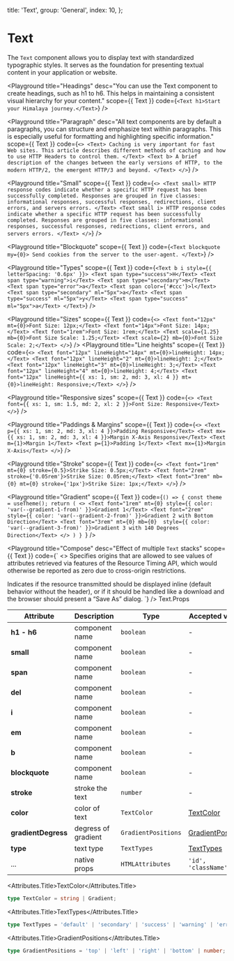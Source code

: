
  title: 'Text',
  group: 'General',
  index: 10,
};

# Text

The `Text` component allows you to display text with standardized typographic styles. It serves as the foundation for presenting textual content in your application or website.

<Playground
  title="Headings"
  desc="You can use the Text component to create headings, such as h1 to h6. This helps in maintaining a consistent visual hierarchy for your content."
  scope={{ Text }}
  code={`
<Text h1>Start your Himalaya journey.</Text>
`}
/>

<Playground
  title="Paragraph"
  desc="All text components are by default a paragraphs, you can structure and emphasize text within paragraphs. This is especially useful for formatting and highlighting specific information."
  scope={{ Text }}
  code={`
<>
  <Text>
   Caching is very important for fast Web sites. This article describes different methods of caching and how to use HTTP Headers to control them.
  </Text>
  <Text b>
   A brief description of the changes between the early versions of HTTP, to the modern HTTP/2, the emergent HTTP/3 and beyond.
  </Text>
</>
`}
/>

<Playground
  title="Small"
  scope={{ Text }}
  code={`
<>
  <Text small>
   HTTP response codes indicate whether a specific HTTP request has been successfully completed. Responses are grouped in five classes: informational responses, successful responses, redirections, client errors, and servers errors.
  </Text>
  <Text small i>
   HTTP response codes indicate whether a specific HTTP request has been successfully completed. Responses are grouped in five classes: informational responses, successful responses, redirections, client errors, and servers errors.
  </Text>
</>
`}
/>

<Playground
  title="Blockquote"
  scope={{ Text }}
  code={`
<Text blockquote my={0}>
  Send cookies from the server to the user-agent.
</Text>
`}
/>

<Playground
  title="Types"
  scope={{ Text }}
  code={`
<Text b i style={{ letterSpacing: '0.6px' }}>
  <Text span type="success">H</Text>
  <Text span type="warning">i</Text>
  <Text span type="secondary">m</Text>
  <Text span type="error">a</Text>
  <Text span color={'#ccc'}>l</Text>
  <Text span type="secondary" ml="5px">a</Text>
  <Text span type="success" ml="5px">y</Text>
  <Text span type="success" ml="5px">a</Text>
</Text>
`}
/>

<Playground
  title="Sizes"
  scope={{ Text }}
  code={`
<>
  <Text font="12px" mt={0}>Font Size: 12px;</Text>
  <Text font="14px">Font Size: 14px;</Text>
  <Text font="1rem">Font Size: 1rem;</Text>
  <Text scale={1.25} mb={0}>Font Size Scale: 1.25;</Text>
  <Text scale={2} mb={0}>Font Size Scale: 2;</Text>
</>
`}
/>
<Playground
  title="Line heights"
  scope={{ Text }}
  code={`
<>
  <Text font="12px" lineHeight="14px" mt={0}>lineHeight: 14px;</Text>
  <Text font="12px" lineHeight="2" mt={0}>lineHeight: 2;</Text>
  <Text font="12px" lineHeight="3" mt={0}>lineHeight: 3;</Text>
  <Text font="12px" lineHeight="4" mt={0}>lineHeight: 4;</Text>
  <Text font="12px" lineHeight={{ xs: 1, sm: 2, md: 3, xl: 4 }} mt={0}>lineHeight: Responsive;</Text>
</>
`}
/>

<Playground
  title="Responsive sizes"
  scope={{ Text }}
  code={`
<>
  <Text  font={{ xs: 1, sm: 1.5, md: 2, xl: 2 }}>Font Size: Responsive</Text>
</>
`}
/>

<Playground
  title="Paddings & Margins"
  scope={{ Text }}
  code={`
<>
  <Text p={{ xs: 1, sm: 2, md: 3, xl: 4 }}>Padding Responsive</Text>
  <Text mx={{ xs: 1, sm: 2, md: 3, xl: 4 }}>Margin X-Axis Responsive</Text>
  <Text m={1}>Margin 1</Text>
  <Text p={1}>Padding 1</Text>
  <Text mx={1}>Margin X-Axis</Text>
</>
`}
/>

<Playground
  title="Stroke"
  scope={{ Text }}
  code={`
<>
  <Text font="1rem"  mt={0} stroke={0.5}>Strike Size: 0.5px;</Text>
  <Text font="2rem" stroke={'0.05rem'}>Strike Size: 0.05rem;</Text>
  <Text font="3rem" mb={0} mt={0} stroke={'1px'}>Strike Size: 1px;</Text>
</>
`}
/>

<Playground
  title="Gradient"
  scope={{ Text }}
  code={`() => {
    const theme = useTheme();
    return (
     <>
      <Text font="1rem" mt={0} style={{ color: 'var(--gradient-1-from)' }}>Gradient 1</Text>
      <Text font="2rem"  style={{ color: 'var(--gradient-2-from)' }}>Gradient 2 with Bottom Direction</Text>
      <Text font="3rem" mt={0} mb={0}  style={{ color: 'var(--gradient-3-from)' }}>Gradient 3 with 140 Degrees Direction</Text>
    </>
    )
}
`}
/>

<Playground
  title="Compose"
  desc="Effect of multiple `Text` stacks"
  scope={{ Text }}
  code={`
<>
  <Text mt={0}>
   Specifies origins that are allowed to see values of attributes retrieved via features of the Resource Timing API, which would otherwise be reported as zero due to cross-origin restrictions.
  </Text>

  <Text mb={0}>
    <Text small del>Indicates if the resource transmitted should be displayed inline (default behavior without the header),</Text>
    <Text small b>or if it should be handled like a download and the browser should present a “Save As” dialog.</Text>
  </Text>
</>`} />

<Attributes edit="/app/components/text.mdx">
<Attributes.Title>Text.Props</Attributes.Title>

| Attribute           | Description         | Type                | Accepted values                         | Default   |
| ------------------- | ------------------- | ------------------- | --------------------------------------- | --------- |
| **h1 - h6**         | component name      | `boolean`           | -                                       | `false`   |
| **small**           | component name      | `boolean`           | -                                       | `false`   |
| **span**            | component name      | `boolean`           | -                                       | `false`   |
| **del**             | component name      | `boolean`           | -                                       | `false`   |
| **i**               | component name      | `boolean`           | -                                       | `false`   |
| **em**              | component name      | `boolean`           | -                                       | `false`   |
| **b**               | component name      | `boolean`           | -                                       | `false`   |
| **blockquote**      | component name      | `boolean`           | -                                       | `false`   |
| **stroke**          | stroke the text     | `number`            | -                                       | -         |
| **color**           | color of text       | `TextColor`         | [TextColor](#textcolor)                 | -         |
| **gradientDegress** | degress of gradient | `GradientPositions` | [GradientPositions](#gradientpositions) | `right`   |
| **type**            | text type           | `TextTypes`         | [TextTypes](#texttypes)                 | `default` |
| ...                 | native props        | `HTMLAttributes`    | `'id', 'className', ...`                | -         |

<Attributes.Title>TextColor</Attributes.Title>

```ts
type TextColor = string | Gradient;
```

<Attributes.Title>TextTypes</Attributes.Title>

```ts
type TextTypes = 'default' | 'secondary' | 'success' | 'warning' | 'error';
```

<Attributes.Title>GradientPositions</Attributes.Title>

```ts
type GradientPositions = 'top' | 'left' | 'right' | 'bottom' | number;
```

</Attributes>
